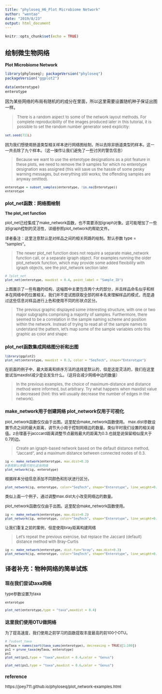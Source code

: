 ---
title: "phyloseq_H6_Plot Microbiome Network"
author: "wentao"
date: "2019/8/23"
output: html_document
---

```{r setup, include=FALSE}
knitr::opts_chunk$set(echo = TRUE)
```

## 绘制微生物网络
**Plot Microbiome Network**


```{R}
library(phyloseq); packageVersion("phyloseq")
packageVersion("ggplot2")
```

```{R}
data(enterotype)
enterotype
```


因为某些网络的布局有随机的的成分在里面，所以这里需要设置随机种子保证出图一样。

><font size=2>There is a random aspect to some of the network layout methods. For complete reproducibility of the images produced later in this tutorial, it is possible to set the random number generator seed explicitly:

```{R}
set.seed(711L)
```


因为我们想使用肠道类型相关样本进行网络图绘制，所以去除非肠道类型的样本。这一一共去除了九个样本。（这一操作让我们避免了一些讨厌的警告信息）

><font size=2>Because we want to use the enterotype designations as a plot feature in these plots, we need to remove the 9 samples for which no enterotype designation was assigned (this will save us the hassle of some pesky warning messages, but everything still works; the offending samples are anyway omitted).

```{R}
enterotype = subset_samples(enterotype, !is.na(Enterotype))
enterotype 
```
### plot_net函数：网络图绘制
**The plot_net function**



plot_net已经集成了make_network函数，也不需要添加igraph对象。这可能增加了一些对igraph控制的灵活性，详细参照plot_network的帮助文件。


译者备注：这里注意默认是对样品之间的相关网路的绘制。默认参数 type = "samples"。

><font size=2>The newer plot_net function does not require a separate make_network function call, or a separate igraph object. For examples running the older plot_network function, which may provide some added flexibility with igraph objects, see the plot_network section later.


```{R}
# ?plot_net
plot_net(enterotype, maxdist = 0.4, point_label = "Sample_ID")
```

上图展示了一些有趣的结构，这幅图中主要包含两个大的部分，并且样品命名似乎和样本在网络中的位置相关。我们并不是试图获取全部的样本名来理解样品的模式，而是通过这些信息对样品进行上色和使用不同的形状点区分。

><font size=2>The previous graphic displayed some interesting structure, with one or two major subgraphs comprising a majority of samples. Furthermore, there seemed to be a correlation in the sample naming scheme and position within the network. Instead of trying to read all of the sample names to understand the pattern, let’s map some of the sample variables onto this graphic as color and shape:


### plot_net函数集成网络图分析和出图

```{R}
library(ggplot2)
plot_net(enterotype, maxdist = 0.3, color = "SeqTech", shape="Enterotype")

```

在前面的例子中，最大距离和排序方法的选择是默认的，但是这是灵活的，我们在这里尝试当maxdist减少是会发生什么。（这将会减少网络中边的数量）

><font size=2>In the previous examples, the choice of maximum-distance and distance method were informed, but arbitrary. Try what happens when maxdist value is decreased (hint: this will usually decrease the number of edges in the network).



### make_network用于创建网络 plot_network仅用于可视化
plot_network函数仅仅由于出图。这里配合make_network函数使用。
max.dist参数设置节点之间的最大距离，调节大小用于控制网络边的数量。类似平时我们设置的相关阈值。z合理基于jacccard距离调整节点最贱最大的距离为0.3.也就是说保留相似度大于0.7的边。

><font size=2>Create an igraph-based network based on the default distance method, “Jaccard”, and a maximum distance between connected nodes of 0.3.

```{R}
ig <- make_network(enterotype, max.dist=0.3)
#使用默认参数可视化这张网络
plot_network(ig, enterotype)

```
根据样本分组信息添加不同颜色和形状进行区分。

```{R}
plot_network(ig, enterotype, color="SeqTech", shape="Enterotype", line_weight=0.4, label=NULL)
```
类似上面一个例子，通过调整max.dist大小改变网络边的数量。

plot_network函数仅仅由于出图。这里配合make_network函数使用。
```{R}
ig <- make_network(enterotype, max.dist=0.2)
plot_network(ig, enterotype, color="SeqTech", shape="Enterotype", line_weight=0.4, label=NULL)
```
让我们重复之前的案例，但是使用bray距离构建网络

><font size=2>Let’s repeat the previous exercise, but replace the Jaccard (default) distance method with Bray-Curtis

```{R}
ig <- make_network(enterotype, dist.fun="bray", max.dist=0.3)
plot_network(ig, enterotype, color="SeqTech", shape="Enterotype", line_weight=0.4, label=NULL)
```


## 译者补充：物种网络的简单试炼

### 现在我们尝试taxa网络

type参数设置为taxa

```{R}
enterotype

plot_net(enterotype,type = "taxa",maxdist = 0.4)
```
### 这里我们使用OTU做网络

为了提高速度，我们使用之前学习的函数提取丰度最高的前100个OTU。
```{R}
# ?subset_taxa
myTaxa = names(sort(taxa_sums(enterotype), decreasing = TRUE)[1:100])
ps1 = prune_taxa(myTaxa, enterotype)
ps1
plot_net(ps1,type = "taxa",maxdist = 0.4,color = "Genus")

```



```{R}
plot_net(ps1,type = "taxa",maxdist = 0.6,color = "Genus")

```












### reference
https://joey711.github.io/phyloseq/plot_network-examples.html

